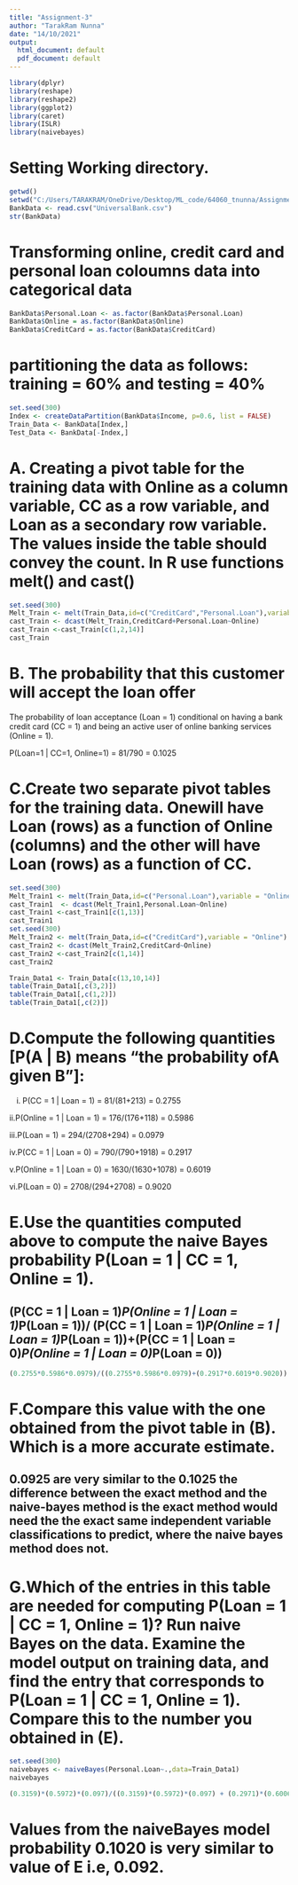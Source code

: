 ---
title: "Assignment-3"
author: "TarakRam Nunna"
date: "14/10/2021"
output:
  html_document: default
  pdf_document: default
---

```{r}
library(dplyr)
library(reshape)
library(reshape2)
library(ggplot2)
library(caret)
library(ISLR)
library(naivebayes)
```
# Setting Working directory.
```{r}
getwd()
setwd("C:/Users/TARAKRAM/OneDrive/Desktop/ML_code/64060_tnunna/Assignment-3")
BankData <- read.csv("UniversalBank.csv")
str(BankData)
```
# Transforming online, credit card and personal loan coloumns data into categorical data
```{r}
BankData$Personal.Loan <- as.factor(BankData$Personal.Loan)
BankData$Online = as.factor(BankData$Online)
BankData$CreditCard = as.factor(BankData$CreditCard)
```
# partitioning the data as follows: training = 60% and testing = 40%
```{r}
set.seed(300)
Index <- createDataPartition(BankData$Income, p=0.6, list = FALSE)
Train_Data <- BankData[Index,]
Test_Data <- BankData[-Index,]
```

# A. Creating a pivot table for the training data with Online as a column variable, CC as a row variable, and Loan as a secondary row variable. The values inside the table should convey the count. In R use functions melt() and cast()
```{r}
set.seed(300)
Melt_Train <- melt(Train_Data,id=c("CreditCard","Personal.Loan"),variable= "Online")
cast_Train <- dcast(Melt_Train,CreditCard+Personal.Loan~Online)
cast_Train <-cast_Train[c(1,2,14)]
cast_Train
```

# B.  The probability that this customer will accept the loan offer

The probability of loan acceptance (Loan = 1) conditional on
having a bank credit card (CC = 1) and being an active user of online banking services (Online = 1). 

P(Loan=1 | CC=1, Online=1) = 81/790 = 0.1025

# C.Create two separate pivot tables for the training data. Onewill have Loan (rows) as a function of Online (columns) and the other will have Loan (rows) as a function of CC.
```{r}
set.seed(300)
Melt_Train1 <- melt(Train_Data,id=c("Personal.Loan"),variable = "Online")
cast_Train1  <- dcast(Melt_Train1,Personal.Loan~Online)
cast_Train1 <-cast_Train1[c(1,13)]
cast_Train1
set.seed(300)
Melt_Train2 <- melt(Train_Data,id=c("CreditCard"),variable = "Online")
cast_Train2 <- dcast(Melt_Train2,CreditCard~Online)
cast_Train2 <-cast_Train2[c(1,14)]
cast_Train2
```

```{r}
Train_Data1 <- Train_Data[c(13,10,14)]
table(Train_Data1[,c(3,2)])
table(Train_Data1[,c(1,2)])
table(Train_Data1[,c(2)])
```
# D.Compute the following quantities [P(A | B) means “the probability ofA given B”]:

i. P(CC = 1 | Loan = 1) = 81/(81+213) = 0.2755
  
ii.P(Online = 1 | Loan = 1) = 176/(176+118) = 0.5986

iii.P(Loan = 1) = 294/(2708+294) = 0.0979

iv.P(CC = 1 | Loan = 0) = 790/(790+1918) = 0.2917

v.P(Online = 1 | Loan = 0) = 1630/(1630+1078) = 0.6019

vi.P(Loan = 0) = 2708/(294+2708) = 0.9020

# E.Use the quantities computed above to compute the naive Bayes probability P(Loan = 1 | CC = 1, Online = 1).
## (P(CC = 1 | Loan = 1)*P(Online = 1 | Loan = 1)*P(Loan = 1))/ (P(CC = 1 | Loan = 1)*P(Online = 1 | Loan = 1)*P(Loan = 1))+(P(CC = 1 | Loan = 0)*P(Online = 1 | Loan = 0)*P(Loan = 0))
```{r}
(0.2755*0.5986*0.0979)/((0.2755*0.5986*0.0979)+(0.2917*0.6019*0.9020))
```
# F.Compare this value with the one obtained from the pivot table in (B). Which is a more accurate estimate.
##  0.0925 are very similar to the 0.1025 the difference between the exact method and the naive-bayes method is the exact method would need the the exact same independent variable classifications to predict, where the naive bayes method does not.

# G.Which of the entries in this table are needed for computing P(Loan = 1 | CC = 1, Online = 1)? Run naive Bayes on the data. Examine the model output on training data, and find the entry that corresponds to P(Loan = 1 | CC = 1, Online = 1). Compare this to the number you obtained in (E).
```{r}
set.seed(300)
naivebayes <- naiveBayes(Personal.Loan~.,data=Train_Data1)
naivebayes
```
```{r}
(0.3159)*(0.5972)*(0.097)/((0.3159)*(0.5972)*(0.097) + (0.2971)*(0.6006)*(0.902))
```
# Values from the naiveBayes model probability 0.1020 is very similar to value of E i.e, 0.092.
